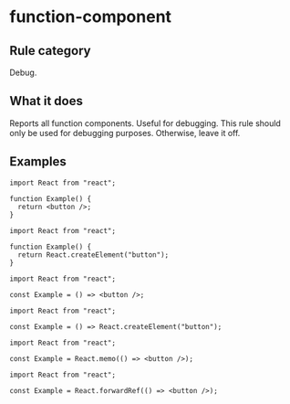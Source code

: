 # function-component

## Rule category

Debug.

## What it does

Reports all function components. Useful for debugging. This rule should only be used for debugging purposes. Otherwise, leave it off.

## Examples

```tsx
import React from "react";

function Example() {
  return <button />;
}
```

```tsx
import React from "react";

function Example() {
  return React.createElement("button");
}
```

```tsx
import React from "react";

const Example = () => <button />;
```

```tsx
import React from "react";

const Example = () => React.createElement("button");
```

```tsx
import React from "react";

const Example = React.memo(() => <button />);
```

```tsx
import React from "react";

const Example = React.forwardRef(() => <button />);
```
